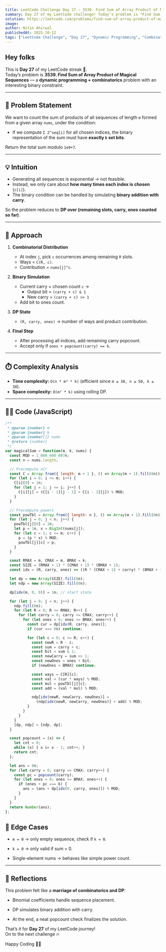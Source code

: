 ```yaml
---
title: LeetCode Challenge Day 27 — 3539. Find Sum of Array Product of Magical Sequences  
summary: Day 27 of my LeetCode challenge! Today’s problem is "Find Sum of Array Product of Magical Sequences". I explain the combinatorial DP intuition, walk through binary carry simulation, analyze time and space complexity, and share my JavaScript solution.  
solution: https://leetcode.com/problems/find-sum-of-array-product-of-magical-sequences/solutions/7269086/3539-find-sum-of-array-product-of-magica-486q
image:  
author: Nitin Ahirwal  
publishedAt: 2025-10-12  
tags: ["LeetCode Challenge", "Day 27", "Dynamic Programming", "Combinatorics", "JavaScript", "Hard", "Portfolio"]  
---
```


## Hey folks

This is **Day 27** of my LeetCode streak 🚀.  
Today’s problem is **3539. Find Sum of Array Product of Magical Sequences** — a **dynamic programming + combinatorics** problem with an interesting binary constraint.

---

## 📌 Problem Statement

We want to count the sum of products of all sequences of length `m` formed from a given array `nums`, under the condition:

- If we compute `Σ 2^seq[i]` for all chosen indices, the binary representation of the sum must have **exactly `k` set bits**.

Return the total sum modulo `1e9+7`.

---

## 💡 Intuition

- Generating all sequences is exponential → not feasible.  
- Instead, we only care about **how many times each index is chosen** (`c[i]`).  
- The binary condition can be handled by simulating **binary addition with carry**.  

So the problem reduces to **DP over (remaining slots, carry, ones counted so far)**.

---

## 🔑 Approach

1. **Combinatorial Distribution**  
   - At index `j`, pick `c` occurrences among remaining `R` slots.  
   - Ways = `C(R, c)`.  
   - Contribution = `nums[j]^c`.  

2. **Binary Simulation**  
   - Current carry + chosen count `c` →  
     - Output bit = `(carry + c) & 1`  
     - New carry = `(carry + c) >> 1`  
   - Add bit to ones count.  

3. **DP State**  
   - `(R, carry, ones)` → number of ways and product contribution.  

4. **Final Step**  
   - After processing all indices, add remaining carry popcount.  
   - Accept only if `ones + popcount(carry) == k`.  

---

## ⏱️ Complexity Analysis

- **Time complexity:** `O(n * m³ * k)` (efficient since `m ≤ 30, n ≤ 50, k ≤ 30`).  
- **Space complexity:** `O(m² * k)` using rolling DP.  

---

## 🧑‍💻 Code (JavaScript)

```js
/**
 * @param {number} m
 * @param {number} k
 * @param {number[]} nums
 * @return {number}
 */
var magicalSum = function(m, k, nums) {
  const MOD = 1_000_000_007n;
  const n = nums.length;

  // Precompute nCr
  const C = Array.from({ length: m + 1 }, () => Array(m + 1).fill(0n));
  for (let i = 0; i <= m; i++) {
    C[i][0] = 1n;
    for (let j = 1; j <= i; j++) {
      C[i][j] = (C[i - 1][j - 1] + C[i - 1][j]) % MOD;
    }
  }

  // Precompute powers
  const powTbl = Array.from({ length: n }, () => Array(m + 1).fill(0n));
  for (let j = 0; j < n; j++) {
    powTbl[j][0] = 1n;
    let p = 1n, x = BigInt(nums[j]);
    for (let c = 1; c <= m; c++) {
      p = (p * x) % MOD;
      powTbl[j][c] = p;
    }
  }

  const RMAX = m, CMAX = m, BMAX = k;
  const SIZE = (RMAX + 1) * (CMAX + 1) * (BMAX + 1);
  const idx = (R, carry, ones) => ((R * (CMAX + 1) + carry) * (BMAX + 1) + ones);

  let dp = new Array(SIZE).fill(0n);
  let ndp = new Array(SIZE).fill(0n);

  dp[idx(m, 0, 0)] = 1n; // start state

  for (let j = 0; j < n; j++) {
    ndp.fill(0n);
    for (let R = 0; R <= RMAX; R++) {
      for (let carry = 0; carry <= CMAX; carry++) {
        for (let ones = 0; ones <= BMAX; ones++) {
          const cur = dp[idx(R, carry, ones)];
          if (cur === 0n) continue;

          for (let c = 0; c <= R; c++) {
            const newR = R - c;
            const sum = carry + c;
            const bit = sum & 1;
            const newCarry = sum >> 1;
            const newOnes = ones + bit;
            if (newOnes > BMAX) continue;

            const ways = C[R][c];
            const val = (cur * ways) % MOD;
            const mul = powTbl[j][c];
            const add = (val * mul) % MOD;

            ndp[idx(newR, newCarry, newOnes)] =
              (ndp[idx(newR, newCarry, newOnes)] + add) % MOD;
          }
        }
      }
    }
    [dp, ndp] = [ndp, dp];
  }

  const popcount = (x) => {
    let cnt = 0;
    while (x) { x &= x - 1; cnt++; }
    return cnt;
  };

  let ans = 0n;
  for (let carry = 0; carry <= CMAX; carry++) {
    const pc = popcount(carry);
    for (let ones = 0; ones <= BMAX; ones++) {
      if (ones + pc === k) {
        ans = (ans + dp[idx(0, carry, ones)]) % MOD;
      }
    }
  }
  return Number(ans);
};
```

## 🧪 Edge Cases

- `m = 0` → only empty sequence, check if `k = 0`.
    
- `k = 0` → only valid if sum = 0.
    
- Single-element nums → behaves like simple power count.
    

---

## 🎥 Reflections

This problem felt like a **marriage of combinatorics and DP**:

- Binomial coefficients handle sequence placement.
    
- DP simulates binary addition with carry.
    
- At the end, a neat popcount check finalizes the solution.
    

That’s it for **Day 27** of my LeetCode journey!  
On to the next challenge 🔥

Happy Coding 👨‍💻
